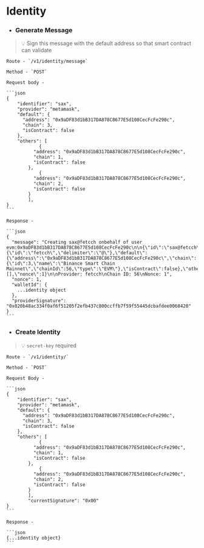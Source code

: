 # Identity

- ### Generate Message
    
>    💡 Sign this message with the default address so that smart contract can validate
    
    Route - `/v1/identity/message`
    
    Method - `POST`
    
    Request body -
    
    ```json
    {
        "identifier": "sax",
        "provider": "metamask",
        "default": {
          "address": "0x9aDF83d1bB317DA878C8677E5d108CecFcFe290c",
          "chain": 3,
          "isContract": false
        },
        "others": [
    			{
    	      "address": "0x9aDF83d1bB317DA878C8677E5d108CecFcFe290c",
    	      "chain": 1,
    	      "isContract": false
    	    },
    			{
    	      "address": "0x9aDF83d1bB317DA878C8677E5d108CecFcFe290c",
    	      "chain": 2,
    	      "isContract": false
    	    }
    		],
    }
    ```
    
    Response -
    
    ```json
    {
      "message": "Creating sax@fetcch onbehalf of user evm:0x9aDF83d1bB317DA878C8677E5d108CecFcFe290c\n\n{\"id\":\"sax@fetcch\",\"identifier\":\"sax\",\"provider\":{\"id\":\"fetcch\",\"delimiter\":\"@\"},\"default\":{\"address\":\"0x9aDF83d1bB317DA878C8677E5d108CecFcFe290c\",\"chain\":{\"id\":3,\"name\":\"Binance Smart Chain Mainnet\",\"chainId\":56,\"type\":\"EVM\"},\"isContract\":false},\"others\":[],\"nonce\":1}\n\nProvider: fetcch\nChain ID: 56\nNonce: 1",
      "nonce": 1,
      "walletId": {
        ...identity object
      },
      "providerSignature": "0x020b48ac334f0af6f51205f2efb437c800ccffb7f59f55445dcbafdee0068420"
    }
    ```
    
- ### Create Identity

>    💡 `secret-key` required
    
    Route - `/v1/identity/`
    
    Method - `POST`
    
    Request Body -
    
    ```json
    {
        "identifier": "sax",
        "provider": "metamask",
        "default": {
          "address": "0x9aDF83d1bB317DA878C8677E5d108CecFcFe290c",
          "chain": 3,
          "isContract": false
        },
        "others": [
    			{
    	      "address": "0x9aDF83d1bB317DA878C8677E5d108CecFcFe290c",
    	      "chain": 1,
    	      "isContract": false
    	    },
    			{
    	      "address": "0x9aDF83d1bB317DA878C8677E5d108CecFcFe290c",
    	      "chain": 2,
    	      "isContract": false
    	    }
    		],
    		"currentSignature": "0x00"
    }
    ```
    
    Response - 
    
    ```json
    {...identity object}
    ```